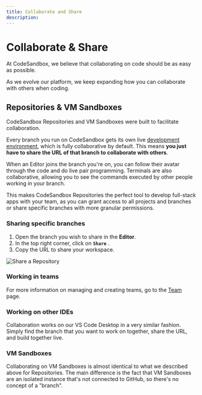 ```yaml
---
title: Collaborate and Share
description:
---
```


# Collaborate & Share

At CodeSandbox, we believe that collaborating on code should be as easy as possible.

As we evolve our platform, we keep expanding how you can collaborate with others when coding.

## Repositories & VM Sandboxes

CodeSandbox Repositories and VM Sandboxes were built to facilitate collaboration.

Every branch you run on CodeSandbox gets its own live [development environment](/learn/environment/vm), which is fully collaborative by default. This means **you just have to share the URL of that branch to collaborate with others**.

When an Editor joins the branch you're on, you can follow their avatar through the code and do live pair programming. Terminals are also collaborative, allowing you to see the commands executed by other people working in your branch.

This makes CodeSandbox Repositories the perfect tool to develop full-stack apps with your team, as you can grant access to all projects and branches or share specific branches with more granular permissions.

### Sharing specific branches

1. Open the branch you wish to share in the **Editor**.
2. In the top right corner, click on **`Share`** .
3. Copy the URL to share your workspace.

![Share a Repository](../images/editor-branch-share.jpg)

### Working in teams

For more information on managing and creating teams, go to the [Team](/learn/teams/permissions) page.

### Working on other IDEs

Collaboration works on our VS Code Desktop in a very similar fashion. Simply find the branch that you want to work on together, share the URL, and build together live.

### VM Sandboxes

Collaborating on VM Sandboxes is almost identical to what we described above for Repositories. The main difference is the fact that VM Sandboxes are an isolated instance that's not connected to GitHub, so there's no concept of a "branch".
